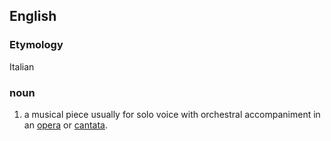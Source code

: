 ==English==
===Etymology===
Italian

===noun===
#a musical piece usually for solo voice with orchestral accompaniment in an [[opera]] or [[cantata]].